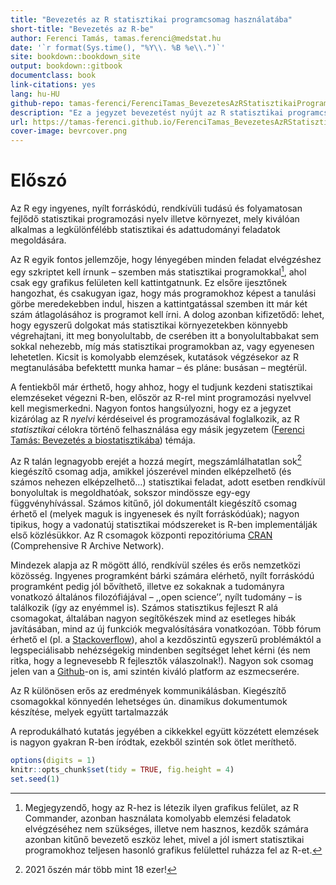 ```yaml
--- 
title: "Bevezetés az R statisztikai programcsomag használatába"
short-title: "Bevezetés az R-be"
author: Ferenci Tamás, tamas.ferenci@medstat.hu
date: '`r format(Sys.time(), "%Y\\. %B %e\\.")`'
site: bookdown::bookdown_site
output: bookdown::gitbook
documentclass: book
link-citations: yes
lang: hu-HU
github-repo: tamas-ferenci/FerenciTamas_BevezetesAzRStatisztikaiProgramcsomagHasznalataba
description: "Ez a jegyzet bevezetést nyújt az R statisztikai programcsomag használatába."
url: https://tamas-ferenci.github.io/FerenciTamas_BevezetesAzRStatisztikaiProgramcsomagHasznalataba/
cover-image: bevrcover.png
---
```


# Előszó

Az R egy ingyenes, nyílt forráskódú, rendkívüli tudású és folyamatosan fejlődő statisztikai programozási nyelv illetve környezet, mely kiválóan alkalmas a legkülönfélébb statisztikai és adattudományi feladatok megoldására.

Az R egyik fontos jellemzője, hogy lényegében minden feladat elvégzéshez egy szkriptet kell írnunk -- szemben más statisztikai programokkal^[Megjegyzendő, hogy az R-hez is létezik ilyen grafikus felület, az R Commander, azonban használata komolyabb elemzési feladatok elvégzéséhez nem szükséges, illetve nem hasznos, kezdők számára azonban kitűnő bevezető eszköz lehet, mivel a jól ismert statisztikai programokhoz teljesen hasonló grafikus felülettel ruházza fel az R-et.], ahol csak egy grafikus felületen kell kattintgatnunk. Ez elsőre ijesztőnek hangozhat, és csakugyan igaz, hogy más programokhoz képest a tanulási görbe meredekebben indul, hiszen a kattintgatással szemben itt már két szám átlagolásához is programot kell írni. A dolog azonban kifizetődő: lehet, hogy egyszerű dolgokat más statisztikai környezetekben könnyebb végrehajtani, itt meg bonyolultabb, de cserében itt a bonyolultabbakat sem sokkal nehezebb, míg más statisztikai programokban az, vagy egyenesen lehetetlen. Kicsit is komolyabb elemzések, kutatások végzésekor az R megtanulásába befektettt munka hamar -- és pláne: busásan -- megtérül.

A fentiekből már érthető, hogy ahhoz, hogy el tudjunk kezdeni statisztikai elemzéseket végezni R-ben, először az R-rel mint programozási nyelvvel kell megismerkedni. Nagyon fontos hangsúlyozni, hogy ez a jegyzet kizárólag az R _nyelvi_ kérdéseivel és programozásával foglalkozik, az R _statisztikai_ célokra történő felhasználása egy másik jegyzetem ([Ferenci Tamás: Bevezetés a biostatisztikába](https://tamas-ferenci.github.io/FerenciTamas_BevezetesABiostatisztikaba/)) témája.

Az R talán legnagyobb erejét a hozzá megírt, megszámlálhatatlan sok^[2021 őszén már több mint 18 ezer!] kiegészítő csomag adja, amikkel jószerével minden elképzelhető (és számos nehezen elképzelhető...) statisztikai feladat, adott esetben rendkívül bonyolultak is megoldhatóak, sokszor mindössze egy-egy függvényhívással. Számos kitűnő, jól dokumentált kiegészítő csomag érhető el (melyek maguk is ingyenesek és nyílt forráskódúak); nagyon tipikus, hogy a vadonatúj statisztikai módszereket is R-ben implementálják első közlésükkor. Az R csomagok központi repozitóriuma [CRAN](https://cran.r-project.org/) (Comprehensive R Archive Network).

Mindezek alapja az R mögött álló, rendkívül széles és erős nemzetközi közösség. Ingyenes programként bárki számára elérhető, nyílt forráskódú programként pedig jól bővíthető, illetve ez sokaknak a tudományra vonatkozó általános filozófiájával -- ,,open science'', nyílt tudomány -- is találkozik (így az enyémmel is). Számos statisztikus fejleszt R alá csomagokat, általában nagyon segítőkészek mind az esetleges hibák javításában, mind az új funkciók megvalósítására vonatkozóan. Több fórum érhető el (pl. a [Stackoverflow](https://stackoverflow.com/)), ahol a kezdőszintű egyszerű problémáktól a legspeciálisabb nehézségekig mindenben segítséget lehet kérni (és nem ritka, hogy a legnevesebb R fejlesztők válaszolnak!). Nagyon sok csomag jelen van a [Github](https://github.com/)-on is, ami szintén kiváló platform az eszmecserére.

Az R különösen erős az eredmények kommunikálásban. Kiegészítő csomagokkal könnyedén lehetséges ún. dinamikus dokumentumok készítése, melyek együtt tartalmazzák 



A reprodukálható kutatás jegyében a cikkekkel együtt közzétett elemzések is nagyon gyakran R-ben íródtak, ezekből szintén sok ötlet meríthető.


```r
options(digits = 1)
knitr::opts_chunk$set(tidy = TRUE, fig.height = 4)
set.seed(1)
```
